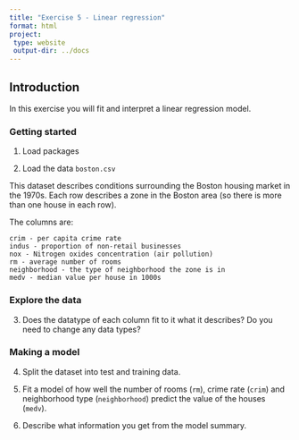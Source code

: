 ```yaml
---
title: "Exercise 5 - Linear regression"
format: html
project:
 type: website
 output-dir: ../docs
---
```


## Introduction

In this exercise you will fit and interpret a linear regression model.

### Getting started

1. Load packages

2. Load the data `boston.csv` 

This dataset describes conditions surrounding the Boston housing market in the 1970s. Each row describes a zone in the Boston area (so there is more than one house in each row).

The columns are:

    crim - per capita crime rate
    indus - proportion of non-retail businesses
    nox - Nitrogen oxides concentration (air pollution)
    rm - average number of rooms
    neighborhood - the type of neighborhood the zone is in
    medv - median value per house in 1000s


### Explore the data

3. Does the datatype of each column fit to it what it describes? Do you need to change any data types?


### Making a model

4. Split the dataset into test and training data.

5. Fit a model of how well the number of rooms (`rm`), crime rate (`crim`) and neighborhood type (`neighborhood`) predict the value of the houses (`medv`).

6. Describe what information you get from the model summary. 

